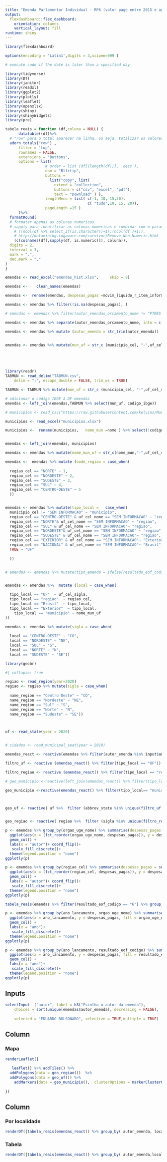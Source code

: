 ```yaml
---
title: "Emenda Parlamentar Individual - RP6 (valor pago entre 2015 e agosto de 2022)"
output: 
  flexdashboard::flex_dashboard:
    orientation: columns
    vertical_layout: fill
runtime: shiny
---
```


```r
library(flexdashboard)
```

```r
options(encoding = 'Latin1',digits = 3,scipen=999 )
```

```r
# execute code if the date is later than a specified day

```


```r
library(tidyverse)
library(DT)
library(janitor)
library(readxl)
library(ggplot2)
library(plotly)
library(leaflet)
library(openxlsx)
library(shiny)
library(shinyWidgets)
library(pre)
```

```r
tabela_reais = function (df,coluna = NULL) {
      datatable((df)%>%
  # "row" para o total aparecer na linha, ou seja, totalizar os valores de uma coluna
  adorn_totals("row") ,
      filter = 'top', 
      rownames = FALSE,
      extensions = 'Buttons',
      options = list( 
                  # order = list (df[(length(df))], 'desc'),
                  dom = "Blfrtip",
                  buttons = 
                    list("copy", list(
                      extend = "collection",
                      buttons = c("csv", "excel", "pdf"),
                      text = "Download" ) ),
                  lengthMenu = list( c(-1, 10, 15,20),
                                     c( "tudo",10, 15, 20)),
                  pageLength =15 )
      )%>%
  formatRound(
  # formatar apenas as colunas numericas.
  # sapply para identificar as colunas numericas e combinar com o parametro COLUNA
    # ((ncol(df %>% select_if(is.character))+1):(ncol(df )+1)),
    # http://datamining.togaware.com/survivor/Remove_Non_Numeric.html
    (c(colnames(df[,sapply(df, is.numeric)]), coluna)),
  digits = 2,
  interval = 3,
  mark = ".",
  dec.mark = ","
) 
}
```

```r
emendas <- read_excel("emendas_hist.xlsx",     skip = 8)

emendas <-    clean_names(emendas)

emendas <-  rename(emendas, despesas_pagas =movim_liquido_r_item_informacao )

emendas <- emendas %>% filter(!is.na(despesas_pagas), )

# emendas <- emendas %>% filter(autor_emendas_orcamento_nome != "PTRES ANTERIOR A 2015")

emendas <- emendas %>% separate(autor_emendas_orcamento_nome, into = c("autor_emenda","numero_emenda"), sep = "/" )

emendas <- emendas %>% mutate (autor_emenda = str_trim(autor_emenda))


emendas <- emendas %>% mutate(mun_uf = str_c (municipio_cel, "-",uf_cel_sigla))





library(readr)
TABMUN <- read_delim("TABMUN.csv", 
    delim = ";", escape_double = FALSE, trim_ws = TRUE) 

TABMUN <- TABMUN %>% mutate(mun_uf = str_c (municipio_cel, "-",uf_cel_sigla))

# adicionar o código IBGE à DF emendas
emendas <- left_join(emendas,TABMUN %>% select(mun_uf, codigo_ibge))

# municipios <- read_csv("https://raw.githubusercontent.com/kelvins/Municipios-Brasileiros/main/csv/municipios.csv")

municipios <- read_excel("municipios.xlsx")

municipios <-  rename(municipios,   nome_mun =nome ) %>% select(!codigo_uf)


emendas <- left_join(emendas, municipios) 

emendas <- emendas %>% mutate(nome_mun_uf = str_c(nome_mun,"-",uf_cel_sigla))


```



```r
emendas <-  emendas %>% mutate (code_regiao = case_when(
  
  regiao_cel == "NORTE" ~ 1,
  regiao_cel == "NORDESTE" ~ 2,
  regiao_cel == "SUDESTE" ~ 3,
  regiao_cel == "SUL" ~ 4,
  regiao_cel == "CENTRO-OESTE" ~ 5
  ))


emendas <- emendas %>% mutate(tipo_local =   case_when(
  municipio_cel != "SEM INFORMACAO" ~ "município",
  regiao_cel == "CENTRO-OESTE" & uf_cel_nome == "SEM INFORMACAO" ~ "regiao",
  regiao_cel == "NORTE"& uf_cel_nome == "SEM INFORMACAO" ~ "regiao",
  regiao_cel == "SUL" & uf_cel_nome == "SEM INFORMACAO"~ "regiao",
  regiao_cel == "NORDESTE"& uf_cel_nome == "SEM INFORMACAO" ~ "regiao",
  regiao_cel == "SUDESTE" & uf_cel_nome == "SEM INFORMACAO"~ "regiao",
  regiao_cel == "EXTERIOR" & uf_cel_nome == "SEM INFORMACAO"~ "Exterior",
  regiao_cel == "NACIONAL" & uf_cel_nome == "SEM INFORMACAO"~ "Brasil",
  TRUE ~ "UF"
  
  ))


# emendas <- emendas %>% mutate(tipo_emenda = ifelse(resultado_eof_codigo == "9", "Orçamento Secreto", "Demais"))


emendas <- emendas %>%  mutate (local = case_when(

  tipo_local == "UF"  ~ uf_cel_sigla,
  tipo_local == "regiao"  ~ regiao_cel,
  tipo_local == "Brasil"  ~ tipo_local,
  tipo_local == "Exterior"  ~ tipo_local,
    tipo_local == "município" ~ nome_mun_uf
))

emendas <- emendas %>% mutate(sigla = case_when(
  
  local == "CENTRO-OESTE" ~ "CO",
  local == "NORDESTE" ~ "NE",
  local == "SUL" ~ "S",
  local == "NORTE" ~ "N",
  local == "SUDESTE" ~ "SE"))
```




```r
library(geobr)

#| collapse: true

regiao <- read_region(year=2020) 
regiao <- regiao %>% mutate(sigla = case_when(
  
  name_region == "Centro Oeste" ~ "CO",
  name_region == "Nordeste" ~ "NE",
  name_region == "Sul" ~ "S",
  name_region == "Norte" ~ "N",
  name_region == "Sudeste" ~ "SE"))



uf <- read_state(year = 2020)


# cidades <- read_municipal_seat(year = 2010)

```
```r
emendas_react <- reactive(emendas %>% filter(autor_emenda %in% input$autor,resultado_eof_codigo == "6" ))

filtro_uf <- reactive (emendas_react() %>% filter(tipo_local == "UF"))

filtro_regiao <- reactive (emendas_react() %>% filter(tipo_local == "regiao"))

# geo_municipio <-reactive(left_join(emendas_react() %>% filter(tipo_local== "município") %>% select(codigo_ibge, autor_emenda, despesas_pagas), municipios))

geo_municipio <-reactive(emendas_react() %>% filter(tipo_local== "município") )



geo_uf <- reactive( uf %>%  filter (abbrev_state %in% unique(filtro_uf()$uf_cel_sigla)))


geo_regiao <- reactive( regiao %>%  filter (sigla %in% unique(filtro_regiao()$sigla)))


```



```r
p <- emendas %>% group_by(orgao_uge_nome) %>% summarise(despesas_pagas = sum(despesas_pagas)) %>%
  ggplot(aes(x = (fct_reorder(orgao_uge_nome, despesas_pagas)), y = despesas_pagas, fill = orgao_uge_nome)) +
  geom_col() + 
  labs(x = "autor")+ coord_flip()+
   scale_fill_discrete()+
  theme(legend.position = "none")  
ggplotly(p)
```



```r
p <- emendas %>% group_by(regiao_cel) %>% summarise(despesas_pagas = sum(despesas_pagas)) %>%
  ggplot(aes(x = (fct_reorder(regiao_cel, despesas_pagas)), y = despesas_pagas, fill = regiao_cel)) +
  geom_col() + 
  labs(x = "autor")+ coord_flip()+
   scale_fill_discrete()+
  theme(legend.position = "none")  
ggplotly(p)

```


```r
tabela_reais(emendas %>% filter(resultado_eof_codigo == "6") %>% group_by(autor_emenda) %>% summarise(valor = sum(despesas_pagas)))
```

```r
p <- emendas %>% group_by(ano_lancamento, orgao_uge_nome) %>% summarise(despesas_pagas = sum(despesas_pagas)) %>%
  ggplot(aes(x = ano_lancamento, y = despesas_pagas, fill = orgao_uge_nome)) +
  geom_col() + 
  labs(x = "ano")+ 
   scale_fill_discrete()+
  theme(legend.position = "none")  
ggplotly(p)
```

```r
p <- emendas %>% group_by(ano_lancamento, resultado_eof_codigo) %>% summarise(despesas_pagas = sum(despesas_pagas)) %>%
  ggplot(aes(x = ano_lancamento, y = despesas_pagas, fill = resultado_eof_codigo)) +
  geom_col() + 
  labs(x = "ano")+ 
   scale_fill_discrete()+
  theme(legend.position = "none")  
ggplotly(p)
```




Inputs {.sidebar}
-------------------------------------
```r


selectInput  ("autor", label = h3("Escolha o autor da emenda"), 
    choices = sort(unique(emendas$autor_emenda), decreasing = FALSE), 
   
    selected = "EDUARDO BOLSONARO", selectize = TRUE,multiple = TRUE)

```




Column {data-width=400}
-----------------------------------------------------------------------


### Mapa

```r



renderLeaflet({
  
   leaflet() %>% addTiles() %>%
  addPolygons(data = geo_regiao())  %>%
  addPolygons(data = geo_uf()) %>%
    addMarkers(data = geo_municipio(),  clusterOptions = markerClusterOptions()  , label = str_c(geo_municipio()$nome_mun,": " ,prettyNum( geo_municipio()$despesas_pagas, big.mark = ".", decimal.mark = "," )))
  
})

```

Column {.tabset}
-----------------------------------------------------------------------


### Por localidade


```r


renderDT({tabela_reais(emendas_react() %>% group_by( autor_emenda, local, tipo_local) %>% summarise(valor_pago = sum(despesas_pagas)))}) 
```


### Tabela

```r


renderDT({tabela_reais(emendas_react() %>% group_by( autor_emenda,local, tipo_local, orgao_uge_nome,acao_governo_nome, programa_governo_nome) %>% summarise(valor_pago = sum(despesas_pagas)))}) 
```


